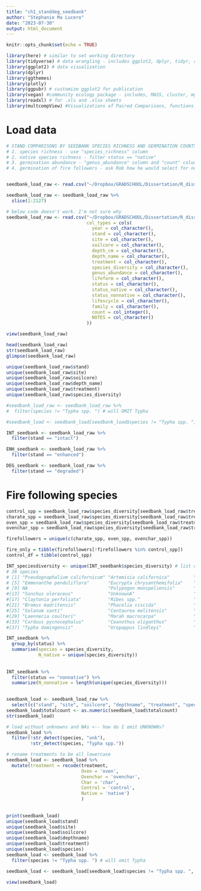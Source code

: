 ```yaml
---
title: "ch1_standdeg_seedbank"
author: "Stephanie Ma Lucero"
date: "2023-07-30"
output: html_document
---
```


```r
knitr::opts_chunk$set(echo = TRUE)
```

```r
library(here) # similar to set working directory
library(tidyverse) # data wrangling - includes ggplot2, dplyr, tidyr, readr, purr, tibble, stringr, forcats
library(ggplot2) # data visualization
library(dplyr)
library(ggthemes)
library(plotly)
library(ggpubr) # customize ggplot2 for publication
library(vegan) #community ecology package - includes, MASS, cluster, mgcv
library(readxl) # for .xls and .xlsx sheets
library(multcompView) #Visualizations of Paired Comparisons, functions: TukeyHSD, dist{stats}, simint, simtest, csimint, csimtest{multcomp}, friedmanmc, kruskalmc{pgirmess}
```

# Load data

```r

# STAND COMPARISONS BY SEEDBANK SPECIES RICHNESS AND GERMINATION COUNTS - OMIT Zeros
# 1. species richness - use "species_richness" column 
# 2. native species richness - filter status == "native"
# 3. germination abundance - "genus_abundance" column and "count" column
# 4. germination of fire followers - ask Rob how he would select for not present in CK but present in treated tray.


seedbank_load_raw <- read.csv("~/Dropbox/GRADSCHOOL/Dissertation/R_dissertation/chaparraldegradation_2022b/deg_seedbank_20230829.csv", header = TRUE, na.strings=c("","NA"))

seedbank_load_raw <- seedbank_load_raw %>%
  slice(1:2127) 

# below code doesn't work. I'm not sure why
seedbank_load_raw <- read.csv("~/Dropbox/GRADSCHOOL/Dissertation/R_dissertation/chaparraldegradation_2022b/deg_seedbank_20230829.csv", 
                              col_types = cols(
                                year = col_character(), 
                                stand = col_character(), 
                                site = col_character(),
                                soilcore = col_character(), 
                                depth_cm = col_character(), 
                                depth_name = col_character(),
                                treatment = col_character(), 
                                species_diversity = col_character(), 
                                genus_abundance = col_character(), 
                                lifeform = col_character(), 
                                status = col_character(), 
                                status_native = col_character(), 
                                status_nonnative = col_character(), 
                                lifescycle = col_character(), 
                                family = col_character(), 
                                count = col_integer(),
                                NOTES = col_character()
                              ))

view(seedbank_load_raw)

head(seedbank_load_raw)
str(seedbank_load_raw)
glimpse(seedbank_load_raw)

unique(seedbank_load_raw$stand)
unique(seedbank_load_raw$site)
unique(seedbank_load_raw$soilcore)
unique(seedbank_load_raw$depth_name)
unique(seedbank_load_raw$treatment)
unique(seedbank_load_raw$species_diversity)

#seedbank_load_raw <- seedbank_load_raw %>% 
#  filter(species != "Typha spp. ") # will OMIT Typha

#seedbank_load <- seedbank_load[seedbank_load$species != "Typha spp. ", ] # will REMOVE Typha from the df

INT_seedbank <- seedbank_load_raw %>% 
  filter(stand == "intact")

ENH_seedbank <- seedbank_load_raw %>% 
  filter(stand == "enhanced")

DEG_seedbank <- seedbank_load_raw %>% 
  filter(stand == "degraded")

```


# Fire following species

```r

control_spp = seedbank_load_raw$species_diversity[seedbank_load_raw$treatment=="control"]
charate_spp = seedbank_load_raw$species_diversity[seedbank_load_raw$treatment=="charate"]
oven_spp = seedbank_load_raw$species_diversity[seedbank_load_raw$treatment=="oven"]
ovenchar_spp = seedbank_load_raw$species_diversity[seedbank_load_raw$treatment=="ovenchar"]

firefollowers = unique(c(charate_spp, oven_spp, ovenchar_spp))

fire_only = tibble(firefollowers[!firefollowers %in% control_spp])
control_df = tibble(control_spp)

```

```r

INT_speciesdiversity <- unique(INT_seedbank$species_diversity) # list of names
# 38 species
# [1] "Pseudognaphalium californicum" "Artemisia californica"         "Pseudognaphalium luteoalbum"   "Stipa lepida"                 
# [5] "Emmenanthe penduliflora"       "Eucrypta chrysanthemifolia"    "Nicotiana glauca"              "Bromus diandrus"              
# [9] NA                              "Polypogon monspeliensis"       "Erigeron canadensis"           "Malacothrix saxatilis"        
#[13] "Sonchus oleraceus"             "UnknownA"                      "Astragalus trichopodus"        "Claytonia parviflora"         
#[17] "Claytonia perfoliata"          "Ribes spp."                    "Apiastrum angustifolium"       "Cryptantha spp."              
#[21] "Bromus madritensis"            "Phacelia viscida"              "Festuca myuros"                "Acmispon glaber"              
#[25] "Solanum xanti"                 "Centaurea melitensis"          "Oxalis corniculata"            "Salvia leucophylla"           
#[29] "Laennecia coulteri"            "Marah macrocarpa"              "Malacothamnus fasciculatus"    "Melica imperfecta"            
#[33] "Carduus pycnocephalus"         "Ceanothus oliganthus"          "Phacelia tanacetifolia"        "Madia gracilis"               
#[37] "Typha domingensis"             "Uropappus lindleyi"            "Stephanomeria virgata"        

INT_seedbank %>% 
  group_by(status) %>% 
  summarise(species = species_diversity,
            N_native = unique(species_diversity))
  
  
INT_seedbank %>% 
  filter(status == "nonnative") %>% 
  summarize(N_nonnative = length(unique(species_diversity)))
  
```


```r


seedbank_load <- seedbank_load_raw %>% 
  select(c("stand", "site", "soilcore", "depthname", "treatment", "species", "lifeform", "status", "lifecycle", "family", "totalcount"))
seedbank_load$totalcount <- as.numeric(seedbank_load$totalcount)
str(seedbank_load)

# load without unknowns and NAs <-- how do I omit UNKNOWNs?
seedbank_load %>%
  filter(!str_detect(species, "unk"), 
         !str_detect(species, "Typha spp.")) 

# rename treatments to be all lowercase 
seedbank_load <- seedbank_load %>% 
  mutate(treatment = recode(treatment,
                            Oven = 'oven',
                            Ovenchar = 'ovenchar',
                            Char = 'char',
                            Control = 'control', 
                            Native = 'native')
                            ) 
  
         
print(seedbank_load)
unique(seedbank_load$stand)
unique(seedbank_load$site)
unique(seedbank_load$soilcore)
unique(seedbank_load$depthname)
unique(seedbank_load$treatment)
unique(seedbank_load$species)
seedbank_load <- seedbank_load %>% 
  filter(species != "Typha spp. ") # will omit Typha

seedbank_load <- seedbank_load[seedbank_load$species != "Typha spp. ", ] # will remove Typha from the df

view(seedbank_load)

```